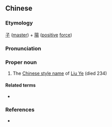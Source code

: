 {{also|子阳}}
==Chinese==
{{zh-forms|s=子阳}}

===Etymology===
[[子]] ([[master]]) + [[陽]] ([[positive]] [[force]])

===Pronunciation===
{{zh-pron
|m=Zǐyáng
|cat=pn
}}

===Proper noun===
{{zh-proper noun}}

# The [[w:Chinese style name|Chinese style name]] of [[w:Liu Ye (Three Kingdoms)|Liu Ye]] (died 234)

====Related terms====
* {{l|zh|劉曄}}

===References===
* {{pedialite|劉曄 (三國)|lang=zh}}